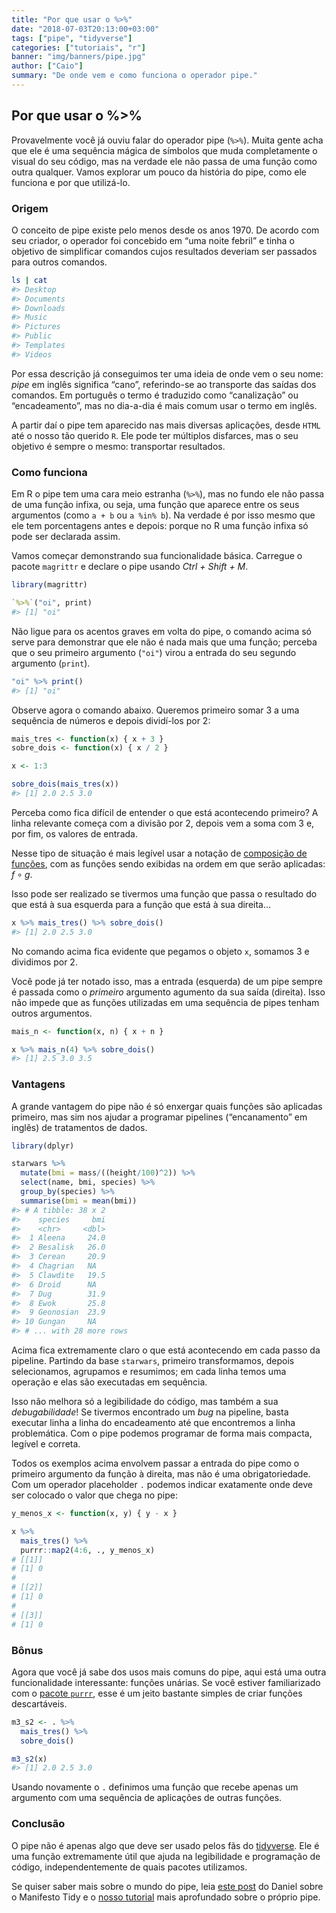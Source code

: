 ```yaml
---
title: "Por que usar o %>%"
date: "2018-07-03T20:13:00+03:00"
tags: ["pipe", "tidyverse"]
categories: ["tutoriais", "r"]
banner: "img/banners/pipe.jpg"
author: ["Caio"]
summary: "De onde vem e como funciona o operador pipe."
---
```


## Por que usar o %>%

Provavelmente você já ouviu falar do operador pipe (`%>%`). Muita gente acha
que ele é uma sequência mágica de símbolos que muda completamente o visual do
seu código, mas na verdade ele não passa de uma função como outra qualquer.
Vamos explorar um pouco da história do pipe, como ele funciona e
por que utilizá-lo.

### Origem

O conceito de pipe existe pelo menos desde os anos 1970. De acordo com seu
criador, o operador foi concebido em "uma noite febril" e tinha o objetivo de
simplificar comandos cujos resultados deveriam ser passados para outros
comandos.

```sh
ls | cat
#> Desktop
#> Documents
#> Downloads
#> Music
#> Pictures
#> Public
#> Templates
#> Videos
```

Por essa descrição já conseguimos ter uma ideia de onde vem o seu nome: _pipe_
em inglês significa "cano", referindo-se ao transporte das saídas dos comandos.
Em português o termo é traduzido como "canalização" ou "encadeamento", mas
no dia-a-dia é mais comum usar o termo em inglês.

A partir daí o pipe tem aparecido nas mais diversas aplicações, desde `HTML` até
o nosso tão querido `R`. Ele pode ter múltiplos disfarces, mas o seu objetivo
é sempre o mesmo: transportar resultados.

### Como funciona

Em R o pipe tem uma cara meio estranha (`%>%`), mas no fundo ele não passa
de uma função infixa, ou seja, uma função que aparece entre os seus argumentos
(como `a + b` ou `a %in% b`). Na verdade é por isso mesmo que ele tem
porcentagens antes e depois: porque no R uma função infixa só pode ser
declarada assim.

Vamos começar demonstrando sua funcionalidade básica. Carregue o pacote
`magrittr` e declare o pipe usando *Ctrl + Shift + M*.

```r
library(magrittr)

`%>%`("oi", print)
#> [1] "oi"
```

Não ligue para os acentos graves em volta do pipe, o comando acima só serve
para demonstrar que ele não é nada mais que uma função; perceba que o seu
primeiro argumento (`"oi"`) virou a entrada do seu segundo argumento (`print`).

```r
"oi" %>% print()
#> [1] "oi"
```

Observe agora o comando abaixo. Queremos primeiro somar 3 a uma sequência de
números e depois dividí-los por 2:

```r
mais_tres <- function(x) { x + 3 }
sobre_dois <- function(x) { x / 2 }

x <- 1:3

sobre_dois(mais_tres(x))
#> [1] 2.0 2.5 3.0
```

Perceba como fica difícil de entender o que está acontecendo primeiro? A linha
relevante começa com a divisão por 2, depois vem a soma com 3 e, por fim, os
valores de entrada.

Nesse tipo de situação é mais legível usar a notação de
[composição de funções](https://pt.wikipedia.org/wiki/Composi%C3%A7%C3%A3o_de_fun%C3%A7%C3%B5es),
com as funções sendo exibidas na ordem em que serão aplicadas: $f \circ g$.

Isso pode ser realizado se tivermos uma função que passa o resultado do que está
à sua esquerda para a função que está à sua direita...

```r
x %>% mais_tres() %>% sobre_dois()
#> [1] 2.0 2.5 3.0
```

No comando acima fica evidente que pegamos o objeto `x`, somamos 3 e dividimos
por 2.

Você pode já ter notado isso, mas a entrada (esquerda) de um pipe sempre é
passada como o _primeiro_ argumento agumento da sua saída (direita). Isso não
impede que as funções utilizadas em uma sequência de pipes tenham outros
argumentos.

```r
mais_n <- function(x, n) { x + n }

x %>% mais_n(4) %>% sobre_dois()
#> [1] 2.5 3.0 3.5
```

### Vantagens

A grande vantagem do pipe não é só enxergar quais funções são aplicadas
primeiro, mas sim nos ajudar a programar pipelines ("encanamento" em inglês)
de tratamentos de dados.

```r
library(dplyr)

starwars %>% 
  mutate(bmi = mass/((height/100)^2)) %>%
  select(name, bmi, species) %>%
  group_by(species) %>%
  summarise(bmi = mean(bmi))
#> # A tibble: 38 x 2
#>    species     bmi
#>    <chr>     <dbl>
#>  1 Aleena     24.0
#>  2 Besalisk   26.0
#>  3 Cerean     20.9
#>  4 Chagrian   NA  
#>  5 Clawdite   19.5
#>  6 Droid      NA  
#>  7 Dug        31.9
#>  8 Ewok       25.8
#>  9 Geonosian  23.9
#> 10 Gungan     NA  
#> # ... with 28 more rows
```
Acima fica extremamente claro o que está acontecendo em cada passo da pipeline.
Partindo da base `starwars`, primeiro transformamos, depois selecionamos,
agrupamos e resumimos; em cada linha temos uma operação e elas são executadas
em sequência.

Isso não melhora só a legibilidade do código, mas também a sua _debugabilidade_!
Se tivermos encontrado um *bug* na pipeline, basta executar linha a linha do
encadeamento até que encontremos a linha problemática. Com o pipe podemos
programar de forma mais compacta, legível e correta.

Todos os exemplos acima envolvem passar a entrada do pipe como o primeiro
argumento da função à direita, mas não é uma obrigatoriedade. Com um operador
placeholder `.` podemos indicar exatamente onde deve ser colocado o valor
que chega no pipe:

```r
y_menos_x <- function(x, y) { y - x }

x %>%
  mais_tres() %>%
  purrr::map2(4:6, ., y_menos_x)
# [[1]]
# [1] 0
# 
# [[2]]
# [1] 0
# 
# [[3]]
# [1] 0
```

### Bônus

Agora que você já sabe dos usos mais comuns do pipe, aqui está uma outra
funcionalidade interessante: funções unárias. Se você estiver familiarizado
com o [pacote `purrr`](http://ctlente.com/pt/purrr-magic/), esse é um jeito
bastante simples de criar funções descartáveis.


```r
m3_s2 <- . %>%
  mais_tres() %>%
  sobre_dois()

m3_s2(x)
#> [1] 2.0 2.5 3.0
```

Usando novamente o `.` definimos uma função que recebe apenas um argumento
com uma sequência de aplicações de outras funções.

### Conclusão

O pipe não é apenas algo que deve ser usado pelos fãs do
[tidyverse](https://www.tidyverse.org/). Ele é uma função extremamente útil
que ajuda na legibilidade e programação de código, independentemente de
quais pacotes utilizamos.

Se quiser saber mais sobre o mundo do pipe, leia
[este post](http://curso-r.com/blog/2017/02/15/2017-02-16-manifesto-tidy/)
do Daniel sobre o Manifesto Tidy e o
[nosso tutorial](http://material.curso-r.com/pipe/) mais aprofundado sobre o
próprio pipe.
